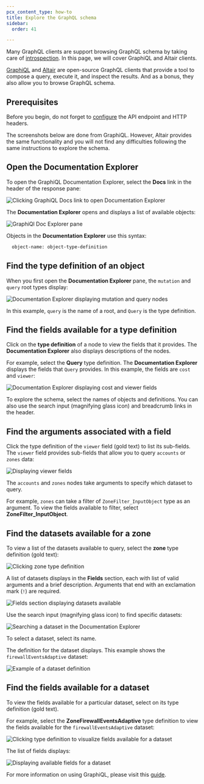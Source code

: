 ```yaml
---
pcx_content_type: how-to
title: Explore the GraphQL schema
sidebar:
  order: 41

---
```


Many GraphQL clients are support browsing GraphQL schema by taking care of
[introspection][1]. In this page, we will cover GraphiQL and Altair clients.

[GraphiQL][2] and [Altair][3] are open-source GraphQL clients that provide a
tool to compose a query, execute it, and inspect the results. And as a
bonus, they also allow you to browse GraphQL schema.

## Prerequisites

Before you begin, do not forget to [configure][4] the API endpoint and HTTP
headers.

The screenshots below are done from GraphiQL. However, Altair provides the same
functionality and you will not find any difficulties following the same
instructions to explore the schema.

## Open the Documentation Explorer

To open the GraphiQL Documentation Explorer, select the **Docs** link in the
header of the response pane:

![Clicking GraphiQL Docs link to open Documentation Explorer][5]

The **Documentation Explorer** opens and displays a list of available objects:

![GraphiQl Doc Explorer pane][6]

Objects in the **Documentation Explorer** use this syntax:

```txt
  object-name: object-type-definition
```

## Find the type definition of an object

When you first open the **Documentation Explorer** pane, the `mutation` and
`query` root types display:

![Documentation Explorer displaying mutation and query nodes][7]

In this example, `query` is the name of a root, and `Query` is the type
definition.

## Find the fields available for a type definition

Click on the **type definition** of a node to view the fields that it provides.
The **Documentation Explorer** also displays descriptions of the nodes.

For example, select the **Query** type definition. The **Documentation Explorer**
displays the fields that `Query` provides. In this example, the fields are
`cost` and `viewer`:

![Documentation Explorer displaying cost and viewer fields][8]

To explore the schema, select the names of objects and definitions. You can also
use the search input (magnifying glass icon) and breadcrumb links in the header.

## Find the arguments associated with a field

Click the type definition of the `viewer` field (gold text) to list its
sub-fields. The `viewer` field provides sub-fields that allow you to query
`accounts` or `zones` data:

![Displaying viewer fields][9]

The `accounts` and `zones` nodes take arguments to specify which dataset to
query.

For example, `zones` can take a filter of `ZoneFilter_InputObject` type as an
argument. To view the fields available to filter, select
**ZoneFilter\_InputObject**.

## Find the datasets available for a zone

To view a list of the datasets available to query, select the **zone** type
definition (gold text):

![Clicking zone type definition][10]

A list of datasets displays in the **Fields** section, each with list of valid
arguments and a brief description. Arguments that end with an exclamation mark
(`!`) are required.

![Fields section displaying datasets available][11]

Use the search input (magnifying glass icon) to find specific datasets:

![Searching a dataset in the Documentation Explorer][12]

To select a dataset, select its name.

The definition for the dataset displays. This example shows the
`firewallEventsAdaptive` dataset:

![Example of a dataset definition][13]

## Find the fields available for a dataset

To view the fields available for a particular dataset, select on its type
definition (gold text).

For example, select the **ZoneFirewallEventsAdaptive** type definition to view
the fields available for the `firewallEventsAdaptive` dataset:

![Clicking type definition to visualize fields available for a dataset][14]

The list of fields displays:

![Displaying available fields for a dataset][15]

For more information on using GraphiQL, please visit this [guide][16].

[1]: /analytics/graphql-api/features/discovery/introspection/

[2]: https://github.com/graphql/graphiql/tree/main/packages/graphiql#readme

[3]: https://altairgraphql.dev/#download

[4]: /analytics/graphql-api/getting-started/authentication/graphql-client-headers/

[5]: ~/assets/images/analytics/graphiql-docs-link.png

[6]: ~/assets/images/analytics/graphiql-doc-explorer.png

[7]: ~/assets/images/analytics/graphiql-doc-explorer-query-mutations.png

[8]: ~/assets/images/analytics/graphiql-doc-explorer-view-cost.png

[9]: ~/assets/images/analytics/graphiql-doc-explorer-viewer-fields.png

[10]: ~/assets/images/analytics/graphiql-doc-explorer-zones.png

[11]: ~/assets/images/analytics/graphiql-doc-explorer-zone-fields.png

[12]: ~/assets/images/analytics/graphiql-doc-explorer-find-firewall.png

[13]: ~/assets/images/analytics/graphiql-doc-explorer-firewallevents-definition.png

[14]: ~/assets/images/analytics/graphiql-doc-explorer-firewall-type-definition.png

[15]: ~/assets/images/analytics/graphiql-doc-explorer-firewall-fields.png

[16]: /analytics/graphql-api/getting-started/compose-graphql-query/
